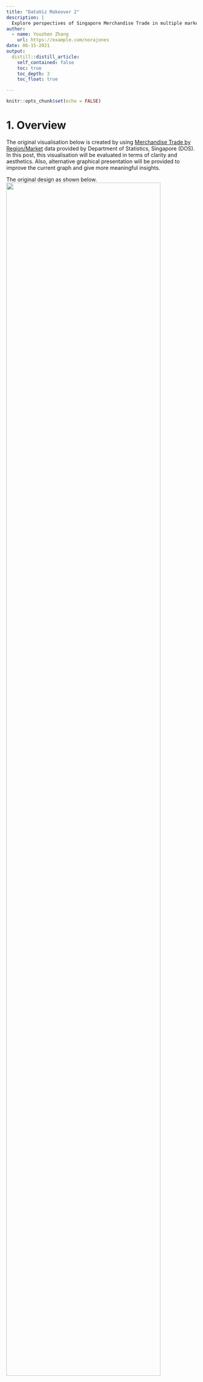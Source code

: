 ```yaml
---
title: "DataViz Makeover 2"
description: |
  Explore perspectives of Singapore Merchandise Trade in multiple markets from 2011 to 2020.
author:
  - name: Youzhen Zhang
    url: https://example.com/norajones
date: 06-15-2021
output:
  distill::distill_article:
    self_contained: false
    toc: true
    toc_depth: 3
    toc_float: true

---
```



```r
knitr::opts_chunk$set(echo = FALSE)
```

# 1. Overview

The original visualisation below is created by using [Merchandise Trade by Region/Market](https://www.singstat.gov.sg/find-data/search-by-theme/trade-and-investment/merchandise-trade/latest-data) data provided by Department of Statistics, Singapore (DOS). In this post, this visualisation will be evaluated in terms of clarity and aesthetics. Also, alternative graphical presentation will be provided to improve the current graph and give more meaningful insights.

The original design as shown below.
![](img/original_design.png){width=90%}

# 2. Critiques and Suggestions

### 2.1 Clarity
|**S/N** |          **Critiques**         |     **Comments**     |
|:--|:-----------------------------------------------|:--------------------------|
| 1  | Lack of a title to give a brief introduction for the visualisation - A proper title that describe the intend of the graph well can help users to understand the visualisation easier and better.   | Add a title that can precisely convey the visualisation. |
| 2  | The title and value for the Axis is misleading - Just use import and export as the title for Y-axis and X-axis respectively is vague, users can not easily identify whether the value of axis is the actual merchandise trade volume or the percentage of merchandise trade volume.  | Use the proper title for both Y-axis and X-axis.   |
| 3  | No indication for the Period of the merchandise trade volume - The data source contains lots of merchandise trade data from 1976 to 2021, users can not be able to identify the period for the merchandise trade shown in the visualisation if no additional information to emphasize the specific period.     | Add information to clarify the period observed in the title or in the chart.  |
| 4  | The conclusion information highlighted in the bottom of the visualisation can not be drawn from the graph above - The year 2009 and 2006 are mentioned in the conclusion, but there is no related information shown in the graph. It is difficult for users to match the year and the merchandise trade according to the visualisation.  | Clarify the period observed and make proper conclusions based on the visualisation.   |
| 5 | The merchandise trade value shown with each bubble confused users easily - As users can not understand the value that may refer to either the import trade value or export trade value unless he read the notes carefully, then he can realize the value is referring to the total merchandise trade value.  | Clarify the value source in the title or in the tooltip. |


### 2.2 Aesthetics
|**S/N** |          **Critiques**         |     **Comments**     |
|:--|:-----------------------------------------------|:--------------------------|
| 1  | Colour palette used is glaring and not meaningful as it does not enhance the conveyance of information - |Use diverging color the show the bubble. For example, use red-blue diverging color to differentiate the value of total trade. |
| 2  | Some center points of bubble are obscured by the marker - The position of the center point of each bubble represents whether the value of import exceed the value of export for each market. Users can not get this information if the center point is obscured.   | Adjust the position of the marker to avoid keep some major information out or use different color for the border of the bubble to mark whether the import value exceeds to export value.  |
| 3  | The icon for 'Top net exporter' and 'Top net importer' under the note is not necessary, it can be added into the tooltip and shown with the marker in the chart directly. | Remove the Notation for the icon 'top net importer' and 'top net exporter', add the information into the tooltip.   |
| 4  | An static chart may not be the most appropriate chart - as there are lots of variables, including lots of trade markets, 2 trade type and periods of trade, it is difficult to gauge using a static chart.  |Instead of using a static chart, An interactive chart with filters can be used. |

# 3. Proposed Design

### 3.1 Sketch



### 3.2 Advantages of Proposed Design

1. Using a proper title to give users a brief introduction for the visualisation.

2. Using interactive charts to allow users to select trade year and then focus on the top ten trade partners' performance 

3. Using Animation function to provide users the insight of the trend of trade value from 2011 to 2020.

4. Using color to differentiate the net importer and net exporter instead of using the center point measured by the diagonal line in the graph.


# 4. Data Visualisation Steps

### 4.1 Data preparation

1. Remove unnecessary rows

For both Import data and Export data, delete the top five rows to let the row for 'Variables' and 'the monthly period' to be the first row, then delete the row for 'Total Merchandise Trade' and rename the data sheet 'Import' and 'Export' respectively using Excel.
![](img/delete_rows.png){width=90%}


2. Import data into Tableau 

After importing data file into Tableau, double click 'New Union' on the left side of the page,then drag import file and export file into the 'Union' Popup, click Apply and Ok.

![](img/union.png){width=60%}

3. Split column

Click the triangle sign on the left top of the 'Variables' column, then click split, the column would be split into two more columns. one is 'Variables - Split 1' and the other is 'Variables - Split 2'.

![](img/split.png){width=40%}

the columns are as shown below after splitting.

![](img/after_split.png){width=40%}


4. Change data type

Change the data type for Variables column by clicking the data type icon on the right top of this column, and select 'Geograhic Role' - 'Country/Region'.
![](img/change_type.png){width=40%}

5. Change column name

Change the name of 'Variables - Split 1' to 'Markets' by clicking the name of this column.
 
![](img/change_name.png){width=40%}


6. Hide columns 

Hide all the columns except the 'Markets' ,'Sheet' and the column from 'Jan 2011' to 'Dec 2020' by selecting the columns and right click, then clicking hide to hide columns.

![](img/hide.png){width=40%}


7. Create data pivot

Select columns from 'Jan 2011' to 'Dec 2020' at one time and right click, then click pivot.

![](img/pivot.png){width=40%} 

The pivot is as shown.

![](img/after_ivot.png){width=40%}


8. Change column name for pivot table

Change 'Pivot Names' and 'Pivot Values' column to 'Period' and 'Values' respectively by double click the column name.

![](img/change_pivot.png){width=40%}


9. Change data type for pivot table

Change the data type for the 'Period' column to 'date' by clicking the data type icon on th right top of the column and select 'date'.

Chang the data type for the 'Values' column to 'Numbers'  by clicking the data type icon on th right top of the column and select 'Numbers(decimal)'.

![](img/date_pivot.png){width=40%}


### 4.2 Data visualisation

**1. Visualisation for Bubble Chart**

1.1. Create Calculated Fields

Click 'Analysis' and select 'Create Calculated Field', then input 'Export' as the name of this field and input the formula in the box below. Repeat the same step to create the field [Import] using 'Import' to replace 'Export' in the formula.
and to create the field [Total],[Ranking_Total] and [Export_vs_Import] using the formula as shown below.

![](img/create-field.png){width=25%}

![](img/export-formula.png){width=35%}
![](img/Total.png){width=35%}
![](img/export_vs_import.png){width=35%}

![](img/rangking.png){width=35%}

1.2 Drag data into canvas

Drag [Export] and [Import] to Columns and Rows respectively. 

![](img/drag_export.png){width=40%}

1.3 Apply Detail

Drag [Markets] to detail to show detailed markets.

![](img/detail.png){width=40%}

1.4 Add Reference Line

1.4.1 Drag [Import] to columns and right click [Import] to select dual-axis.

![](img/Dual_Axis.png){width=40%}

1.4.2 Right click the top X-axis and select 'Synchronize Axis' and uncheck 'Show Header'.

![](img/syn_axis.png){width=40%}

1.4.3 Select 'SUM(Import)' pane and minimize the size.

![](img/line-size.png){width=30%}

1.4.4 Select 'SUM(Import)' pane and adjust the opacity to zero.

![](img/line-color.png){width=30%}

1.4.5 Remove 'Measure values' from the Mark pane.

![](img/line-measure.png){width=30%}

1.4.6 Right click the chart and select 'Trend Lines'-'Show Trend Lines'-'SUM(Import)'.

![](img/line-show.png){width=30%}

1.4.7 Change the format of the trend line to dot line by right click the trend line and select format, then change the 'Trend lines' to dot line.

![](img/line-format.png){width=30%}


1.5 Apply color

Drag [Export_vs_Import] to color,then click color and edit color. Select 'orange' for 'Net Importer' and select 'blue' for 'Net Exporter'. Then change the marker type to circle.

![](img/color-sum.png){width=40%}

1.6 Differentiate size

Drag [Total] to size to adjust the size by dragging the size cursor.

![](img/size.png){width=30%}

1.7 Apply Filter

Drag [Markets] to Filter pane and select by top 10 total values and  drag [Period] to Filter and select year from 2011 to 2020.

![](img/top-ten.png){width=40%}

1.8 Add Tooltip

Drag [Ranking_Total] to Tooltip and change the computing use to 'Markets' by rignt click AGG(Ranking_Total).

![](img/rangking.png){width=30%}

1.9 Rename axis

Rename y-axis to “Import Trade Value”. Rename x-axis to "Export Trade Value".

1.10 Add title

Add title "Merchandise Import Trade in Six Markets, 2019-2020" using boldface. Then the visualisation is as shown below.

![](img/Bubble.png){width=70%}


**2. Visualisation for Motion Chart**

2.1 Drag data into canvas

Drag [Period] to Columns and chnage to 'Month Year' type, then drag [Export] and [Import] to Rows.


![](img/darg_motion.png){width=40%}

2.2 Merge Axis

Right click 'SUM(Import)' and check 'Dual Axis' but uncheck 'Show Header'.

![](img/motion_merge.png){width=40%}

1.3 Apply filter

Drag [Period] to 'Pages' and change the format to 'Month Year'.

![](img/apply_pages.png){width=25%}

1.4 Apply Animations

1.4.1 Click 'Format' and select 'Animations', then turn on the function and change 'Duration' to 'Medium' mode.

![](img/animations.png){width=40%}


1.4.2 Change mark to circle in 'ALL pane'.

![](img/change_mark.png){width=25%}

1.4.3 Check 'Show history' box and click the triangle sign to setup as shown.

![](img/show-history.png){width=30%}

1.5 Rename axis

Rename y-axis to “Trade Value”. Rename x-axis to "Trade Period".
Then the visualisation is as shown below.

![](img/shown-trend.png){width=30%}


# 5. Final Visualization

### 5.1 Snapshot of dashboard

![](img/final-dashboard.png){width=60%}


### 5.2 Major Insights

* Malaysia is a net exporter in 2011 while it becomes a net importer in 2020 for Singapore's merchandise trade. As shown below.

![](img/malaysia-2011.png){width=30%}   ![](img/malaysia-2020.png){width=30%}

The value of import exceeds export for Singapore's merchandise trade with Malaysia around 2018, then Malaysia becomes to net importer after 2019.

![](img/malaysia-trend.png){width=50%}

* 